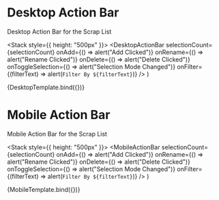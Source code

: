 
<Meta title="Pages/ScrapList/components" component={DesktopActionBar} />

# Desktop Action Bar

Desktop Action Bar for the Scrap List

  <Stack style={{ height: "500px" }}>
    <DesktopActionBar
      selectionCount={selectionCount}
      onAdd={() => alert("Add Clicked")}
      onRename={() => alert("Rename Clicked")}
      onDelete={() => alert("Delete Clicked")}
      onToggleSelection={() => alert("Selection Mode Changed")}
      onFilter={(filterText) => alert(`Filter By ${filterText}`)}
    />
  </Stack>
)

<Canvas>
  <Story name="DesktopActionBar" args={{ selectionCount: 1 }}>
    {DesktopTemplate.bind({})}
  </Story>
</Canvas>

# Mobile Action Bar

Mobile Action Bar for the Scrap List

  <Stack style={{ height: "500px" }}>
    <MobileActionBar
      selectionCount={selectionCount}
      onAdd={() => alert("Add Clicked")}
      onRename={() => alert("Rename Clicked")}
      onDelete={() => alert("Delete Clicked")}
      onToggleSelection={() => alert("Selection Mode Changed")}
      onFilter={(filterText) => alert(`Filter By ${filterText}`)}
    />
  </Stack>
)

<Canvas>
  <Story name="MobileActionBar" args={{ selectionCount: 1 }}>
    {MobileTemplate.bind({})}
  </Story>
</Canvas>
